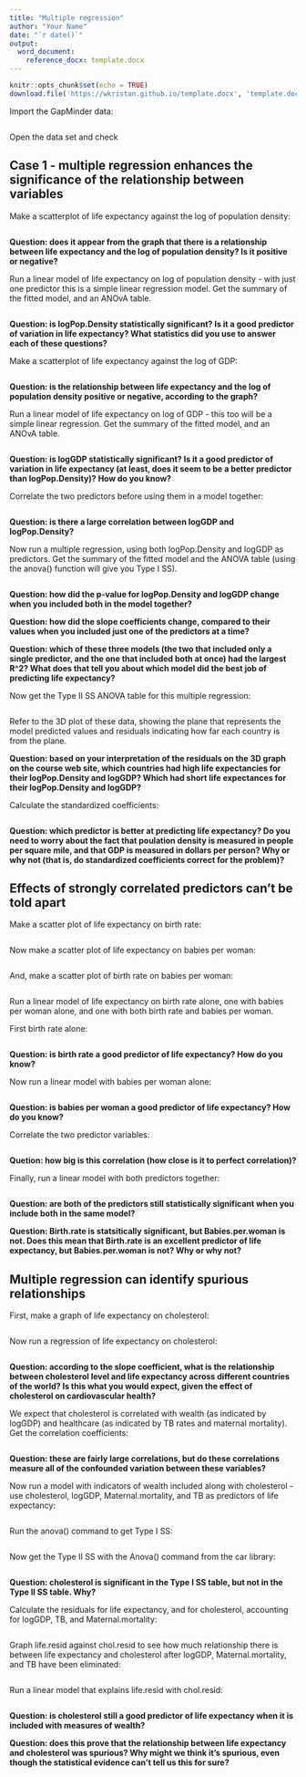 ```yaml
---
title: "Multiple regression"
author: "Your Name"
date: "`r date()`"
output: 
  word_document:
    reference_docx: template.docx
---
```


```r
knitr::opts_chunk$set(echo = TRUE)
download.file('https://wkristan.github.io/template.docx', 'template.docx', mode = 'wb')
```

Import the GapMinder data:

```r



```

Open the data set and check 

## Case 1 - multiple regression enhances the significance of the relationship between variables

Make a scatterplot of life expectancy against the log of population density:

```r



```

**Question: does it appear from the graph that there is a relationship between life expectancy and the log of population density? Is it positive or negative?**

>

Run a linear model of life expectancy on log of population density - with just one predictor this is a simple linear regression model. Get the summary of the fitted model, and an ANOvA table.

```r



```

**Question: is logPop.Density statistically significant? Is it a good predictor of variation in life expectancy? What statistics did you use to answer each of these questions?**

> 



Make a scatterplot of life expectancy against the log of GDP:

```r



```

**Question: is the relationship between life expectancy and the log of population density positive or negative, according to the graph?**

>

Run a linear model of life expectancy on log of GDP - this too will be a simple linear regression. Get the summary of the fitted model, and an ANOvA table.

```r



```

**Question: is logGDP statistically significant? Is it a good predictor of variation in life expectancy (at least, does it seem to be a better predictor than logPop.Density)? How do you know?**

> 


Correlate the two predictors before using them in a model together:

```r



```

**Question: is there a large correlation between logGDP and logPop.Density?**

>


Now run a multiple regression, using both logPop.Density and logGDP as predictors. Get the summary of the fitted model and the ANOVA table (using the anova() function will give you Type I SS).

```r



```

**Question: how did the p-value for logPop.Density and logGDP change when you included both in the model together?**

> 

**Question: how did the slope coefficients change, compared to their values when you included just one of the predictors at a time?**

> 

**Question: which of these three models (the two that included only a single predictor, and the one that included both at once) had the largest R^2? What does that tell you about which model did the best job of predicting life expectancy?**

> 

Now get the Type II SS ANOVA table for this multiple regression:

```r



```

Refer to the 3D plot of these data, showing the plane that represents the model predicted values and residuals indicating how far each country is from the plane.

**Question: based on your interpretation of the residuals on the 3D graph on the course web site, which countries had high life expectancies for their logPop.Density and logGDP? Which had short life expectances for their logPop.Density and logGDP?**

> 

Calculate the standardized coefficients:

```r



```

**Question: which predictor is better at predicting life expectancy? Do you need to worry about the fact that poulation density is measured in people per square mile, and that GDP is measured in dollars per person? Why or why not (that is, do standardized coefficients correct for the problem)?**

> 

## Effects of strongly correlated predictors can't be told apart


Make a scatter plot of life expectancy on birth rate:

```r



```

Now make a scatter plot of life expectancy on babies per woman:

```r



```

And, make a scatter plot of birth rate on babies per woman:

```r



```

Run a linear model of life expectancy on birth rate alone, one with babies per woman alone, and one with both birth rate and babies per woman.

First birth rate alone:

```r



```

**Question: is birth rate a good predictor of life expectancy? How do you know?**

> 

Now run a linear model with babies per woman alone:

```r



```

**Question: is babies per woman a good predictor of life expectancy? How do you know?**

> 

Correlate the two predictor variables:

```r



```

**Quetion: how big is this correlation (how close is it to perfect correlation)?**

>

Finally, run a linear model with both predictors together:

```r



```

**Question: are both of the predictors still statistically significant when you include both in the same model?**

> 

**Question: Birth.rate is statsitically significant, but Babies.per.woman is not. Does this mean that Birth.rate is an excellent predictor of life expectancy, but Babies.per.woman is not? Why or why not?**

>

## Multiple regression can identify spurious relationships

First, make a graph of life expectancy on cholesterol:

```r



```


Now run a regression of life expectancy on cholesterol:

```r



```

**Question: according to the slope coefficient, what is the relationship between cholesterol level and life expectancy across different countries of the world? Is this what you would expect, given the effect of cholesterol on cardiovascular health?**

>


We expect that cholesterol is correlated with wealth (as indicated by logGDP) and healthcare (as indicated by TB rates and maternal mortality). Get the correlation coefficients:

```r



```

**Question: these are fairly large correlations, but do these correlations measure all of the confounded variation between these variables?**

>

Now run a model with indicators of wealth included along with cholesterol - use cholesterol, logGDP, Maternal.mortality, and TB as predictors of life expectancy:

```r



```

Run the anova() command to get Type I SS:

```r



```

Now get the Type II SS with the Anova() command from the car library:

```r



```

**Question: cholesterol is significant in the Type I SS table, but not in the Type II SS table. Why?**

>

Calculate the residuals for life expectancy, and for cholesterol, accounting for logGDP, TB, and Maternal.mortality:

```r



```


Graph life.resid against chol.resid to see how much relationship there is between life expectancy and cholesterol after logGDP, Maternal.mortality, and TB have been eliminated:

```r



```

Run a linear model that explains life.resid with chol.resid:

```r



```

**Question: is cholesterol still a good predictor of life expectancy when it is included with measures of wealth?**

> 

**Question: does this prove that the relationship between life expectancy and cholesterol was spurious? Why might we think it's spurious, even though the statistical evidence can't tell us this for sure?**

> 



